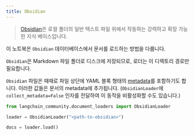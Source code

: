 ```yaml
---
title: Obsidian
---
```


>[Obsidian](https://obsidian.md/)은 로컬 폴더의 일반 텍스트 파일 위에서 작동하는 강력하고 확장 가능한 지식 베이스입니다.

이 노트북은 `Obsidian` 데이터베이스에서 문서를 로드하는 방법을 다룹니다.

`Obsidian`은 Markdown 파일 폴더로 디스크에 저장되므로, 로더는 이 디렉토리 경로만 필요합니다.

`Obsidian` 파일은 때때로 파일 상단에 YAML 블록 형태의 [metadata](https://help.obsidian.md/Editing+and+formatting/Metadata)를 포함하기도 합니다. 이러한 값들은 문서의 metadata에 추가됩니다. (`ObsidianLoader`에 `collect_metadata=False` 인자를 전달하여 이 동작을 비활성화할 수도 있습니다.)

```python
from langchain_community.document_loaders import ObsidianLoader
```

```python
loader = ObsidianLoader("<path-to-obsidian>")
```

```python
docs = loader.load()
```